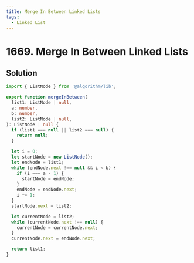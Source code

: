 ```yaml
---
title: Merge In Between Linked Lists
tags:
  - Linked List
---
```


# 1669. Merge In Between Linked Lists

<Badges>
  <LevelBadge level="medium" />
  <TopicBadge name="Linked List" slug="linked-list" />
</Badges>

## Solution

```typescript filename="solution.ts" copy
import { ListNode } from '@algorithm/lib';

export function mergeInBetween(
  list1: ListNode | null,
  a: number,
  b: number,
  list2: ListNode | null,
): ListNode | null {
  if (list1 === null || list2 === null) {
    return null;
  }

  let i = 0;
  let startNode = new ListNode();
  let endNode = list1;
  while (endNode.next !== null && i < b) {
    if (i === a - 1) {
      startNode = endNode;
    }
    endNode = endNode.next;
    i += 1;
  }
  startNode.next = list2;

  let currentNode = list2;
  while (currentNode.next !== null) {
    currentNode = currentNode.next;
  }
  currentNode.next = endNode.next;

  return list1;
}
```

<ProblemLink
  codingSite="leetcode"
  href="https://leetcode.com/problems/merge-in-between-linked-lists"
  title="Merge In Between Linked Lists"
/>
